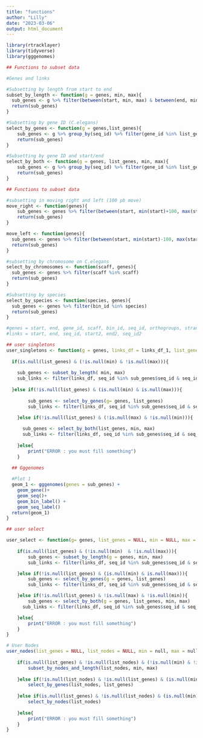 ---
title: "functions"
author: "Lilly"
date: "2023-03-06"
output: html_document
---

```{r}
library(rtracklayer)
library(tidyverse)
library(gggenomes)
```

```{r}
## Functions to subset data

#Genes and links 

#Subsetting by length from start to end 
subset_by_length <- function(g = genes, min, max){
  sub_genes <- g %>% filter(between(start, min, max) & between(end, min, max))
  return(sub_genes)
}

#Subsetting by gene ID (C.elegans)
select_by_genes <- function(g = genes,list_genes){
    sub_genes <- g %>% group_by(seq_id) %>% filter(gene_id %in% list_genes)
    return(sub_genes)
}

#Subsetting by gene ID and start/end 
select_by_both <- function(g = genes, list_genes, min, max){
    sub_genes <- g %>% group_by(seq_id) %>% filter(gene_id %in% list_genes & between(start, min, max) & between(end, min, max))
    return(sub_genes)
}
```

```{r}
## Functions to subset data

#subsetting in moving right and left (100 pb move)
move_right <- function(genes){
    sub_genes <- genes %>% filter(between(start, min(start)+100, max(start)+100) & between(end, min(end)+100,max(end)+100))
    return(sub_genes)
}

move_left <- function(genes){
  sub_genes <- genes %>% filter(between(start, min(start)-100, max(start)-100) & between(end, min(end)-100, max(end)-100))
  return(sub_genes)
}

#subsetting by chromosome on C.elegans
select_by_chromosomes <- function(scaff, genes){
  sub_genes <- genes %>% filter(scaff %in% scaff)
  return(sub_genes)
}

#Subsetting by species 
select_by_species <- function(species, genes){
  sub_genes <- genes %>% filter(bin_id %in% species)
  return(sub_genes)
}

#genes = start, end, gene_id, scaff, bin_id, seq_id, orthogroups, strand, length 
#links = start, end, seq_id, start2, end2, seq_id2
```
```{r}
## user singletons 
user_singletons <- function(g = genes, links_df = links_df_1, list_genes = NULL, min = NULL, max = NULL){
  
  if(is.null(list_genes) & (!is.null(min) & !is.null(max))){
    
    sub_genes <- subset_by_length( min, max)
    sub_links <- filter(links_df, seq_id %in% sub_genes$seq_id & seq_id2 %in% sub_genes$seq_id)
    
  }else if(!is.null(list_genes) & (is.null(min) & is.null(max))){
    
		sub_genes <- select_by_genes(g= genes, list_genes)
		sub_links <- filter(links_df, seq_id %in% sub_genes$seq_id & seq_id2 %in% sub_genes$seq_id)

	}else if(!is.null(list_genes) & (!is.null(max) & !is.null(min))){
	  
	  sub_genes <- select_by_both(list_genes, min, max)
	  sub_links <- filter(links_df, seq_id %in% sub_genes$seq_id & seq_id2 %in% sub_genes$seq_id)
	  
	}else{
		print("ERROR : you must fill something")
	}

  ## Gggenomes
  
  #Plot 1 
  geom_1 <- gggenomes(genes = sub_genes) +
    geom_gene()+
    geom_seq()+
    geom_bin_label() +
    geom_seq_label()
  return(geom_1)
}
```


```{r}
## user select

user_select <- function(g= genes, list_genes = NULL, min = NULL, max = NULL){
  
	if(is.null(list_genes) & (!is.null(min)  & !is.null(max))){
		sub_genes <- subset_by_length(g = genes, min, max)
		sub_links <- filter(links_df, seq_id %in% sub_genes$seq_id & seq_id2 %in% sub_genes$seq_id)

	}else if(!is.null(list_genes) & (is.null(min) & is.null(max))){
		sub_genes <- select_by_genes(g = genes, list_genes)
		sub_links <- filter(links_df, seq_id %in% sub_genes$seq_id & seq_id2 %in% sub_genes$seq_id)

	}else if(!is.null(list_genes) & !is.null(max) & !is.null(min)){
		sub_genes <- select_by_both(g = genes, list_genes, min, max)
	  sub_links <- filter(links_df, seq_id %in% sub_genes$seq_id & seq_id2 %in% sub_genes$seq_id)

	}else{
		print("ERROR : you must fill something")
	}
} 
```


```{r}
# User Nodes 
user_nodes(list_genes = NULL, list_nodes = NULL, min = null, max = null){
  
	if(is.null(list_genes) & !is.null(list_nodes) & (!is.null(min) & !is.null(max))){
		subset_by_nodes_and_length(list_nodes, min, max)
	  
	}else if(!is.null(list_nodes) & !is.null(list_genes) & (is.null(min) & is.null(max))){
		select_by_genes(list_nodes, list_genes)
	  
	}else if(is.null(list_genes) & !is.null(list_nodes) & (is.null(min) & is.null(max))){
		select_by_nodes(list_nodes)
	  
	}else{
		print("ERROR : you must fill something")
	}
}
```
